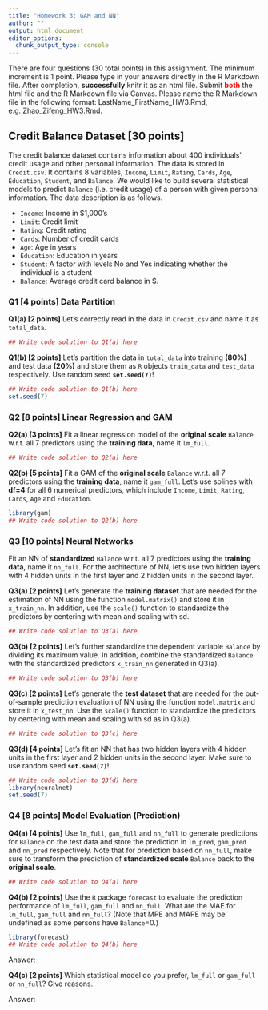 ```yaml
---
title: "Homework 3: GAM and NN"
author: ""
output: html_document
editor_options: 
  chunk_output_type: console
---
```


There are four questions (30 total points) in this assignment. The minimum increment is 1 point. Please type in your answers directly in the R Markdown file. After completion, **successfully** knitr it as an html file. Submit <span style="color:red">**both**</span> the html file and the R Markdown file via Canvas. Please name the R Markdown file in the following format: LastName_FirstName_HW3.Rmd, e.g. Zhao_Zifeng_HW3.Rmd.


## Credit Balance Dataset [30 points]
The credit balance dataset contains information about 400 individuals' credit usage and other personal information. The data is stored in `Credit.csv`. It contains 8 variables, `Income`, `Limit`, `Rating`, `Cards`, `Age`, `Education`, `Student`, and `Balance`. We would like to build several statistical models to predict `Balance` (i.e. credit usage) of a person with given personal information. The data description is as follows.

+ `Income`: Income in $1,000's
+ `Limit`: Credit limit
+ `Rating`: Credit rating
+ `Cards`: Number of credit cards
+ `Age`: Age in years
+ `Education`: Education in years
+ `Student`: A factor with levels No and Yes indicating whether the individual is a student
+ `Balance`: Average credit card balance in $.


###  **Q1 [4 points]** Data Partition
**Q1(a) [2 points]**
Let's correctly read in the data in `Credit.csv` and name it as `total_data`. 
```r
## Write code solution to Q1(a) here

```

**Q1(b) [2 points]**
Let's partition the data in `total_data` into training **(80%)** and test data **(20%)** and store them as `R` objects `train_data` and `test_data` respectively. Use random seed **`set.seed(7)`**!
```r
## Write code solution to Q1(b) here
set.seed(7)

```

### **Q2 [8 points]** Linear Regression and GAM
**Q2(a) [3 points]**
Fit a linear regression model of the **original scale** `Balance` w.r.t. all 7 predictors using the **training data**, name it `lm_full`.
```r
## Write code solution to Q2(a) here

```

**Q2(b) [5 points]**
Fit a GAM of the **original scale** `Balance` w.r.t. all 7 predictors using the **training data**, name it `gam_full`. Let's use splines with **df=4** for all 6 numerical predictors, which include `Income`, `Limit`, `Rating`, `Cards`, `Age` and `Education`.
```r
library(gam)
## Write code solution to Q2(b) here

```

### **Q3 [10 points]** Neural Networks
Fit an NN of **standardized** `Balance` w.r.t. all 7 predictors using the **training data**, name it `nn_full`. For the architecture of NN, let's use two hidden layers with 4 hidden units in the first layer and 2 hidden units in the second layer.

**Q3(a) [2 points]**
Let's generate the **training dataset** that are needed for the estimation of NN using the function `model.matrix()` and store it in `x_train_nn`. In addition, use the `scale()` function to standardize the predictors by centering with mean and scaling with sd.
```r
## Write code solution to Q3(a) here

```

**Q3(b) [2 points]**
Let's further standardize the dependent variable `Balance` by dividing its maximum value. In addition, combine the standardized `Balance` with the standardized predictors `x_train_nn` generated in Q3(a). 
```r
## Write code solution to Q3(b) here

```

**Q3(c) [2 points]**
Let's generate the **test dataset** that are needed for the out-of-sample prediction evaluation of NN using the function `model.matrix` and store it in `x_test_nn`. Use the `scale()` function to standardize the predictors by centering with mean and scaling with sd as in Q3(a).
```r
## Write code solution to Q3(c) here

```

**Q3(d) [4 points]**
Let's fit an NN that has two hidden layers with 4 hidden units in the first layer and 2 hidden units in the second layer. Make sure to use random seed **`set.seed(7)`**!
```r
## Write code solution to Q3(d) here
library(neuralnet)
set.seed(7)

```


### **Q4 [8 points]** Model Evaluation (Prediction)
**Q4(a) [4 points]**
Use `lm_full`, `gam_full` and `nn_full` to generate predictions for `Balance` on the test data and store the prediction in `lm_pred`, `gam_pred` and `nn_pred` respectively. Note that for prediction based on `nn_full`, make sure to transform the prediction of **standardized scale** `Balance` back to the **original scale**.
```r
## Write code solution to Q4(a) here

```

**Q4(b) [2 points]**
Use the `R` package `forecast` to evaluate the prediction performance of `lm_full`, `gam_full` and `nn_full`. What are the MAE for `lm_full`, `gam_full` and `nn_full`? (Note that MPE and MAPE may be undefined as some persons have `Balance`=0.)
```r
library(forecast)
## Write code solution to Q4(b) here

```

Answer:

**Q4(c) [2 points]**
Which statistical model do you prefer, `lm_full` or `gam_full` or `nn_full`? Give reasons. 

Answer: 

